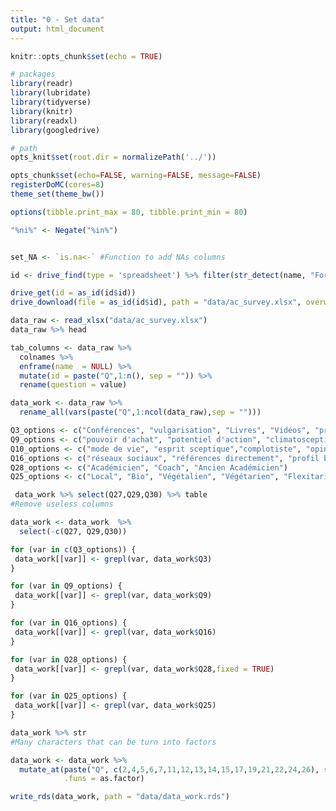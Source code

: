 ```yaml
---
title: "0 - Set data"
output: html_document
---
```


```r
knitr::opts_chunk$set(echo = TRUE)
```

```r
# packages
library(readr)
library(lubridate)
library(tidyverse)
library(knitr)
library(readxl)
library(googledrive)

# path
opts_knit$set(root.dir = normalizePath('../'))

opts_chunk$set(echo=FALSE, warning=FALSE, message=FALSE)
registerDoMC(cores=8)
theme_set(theme_bw())

options(tibble.print_max = 80, tibble.print_min = 80)

"%ni%" <- Negate("%in%")


set_NA <- `is.na<-` #Function to add NAs columns

```



```r
id <- drive_find(type = 'spreadsheet') %>% filter(str_detect(name, "Formulaire")) %>% select(id)

drive_get(id = as_id(id$id))
drive_download(file = as_id(id$id), path = "data/ac_survey.xlsx", overwrite = TRUE)

```

```r

data_raw <- read_xlsx("data/ac_survey.xlsx")
data_raw %>% head
```


```r

tab_columns <- data_raw %>%
  colnames %>%
  enframe(name  = NULL) %>% 
  mutate(id = paste("Q",1:n(), sep = "")) %>% 
  rename(question = value) 

data_work <- data_raw %>% 
  rename_all(vars(paste("Q",1:ncol(data_raw),sep = "")))

```


```r

Q3_options <- c("Conférences", "vulgarisation", "Livres", "Vidéos", "presse", "Publications scientifiques")
Q9_options <- c("pouvoir d'achat", "potentiel d'action", "climatosceptiques", "niveau de vie si cette baisse s'opère pour les autres également", "niveau de vie même si cette baisse ne s'opère pas pour les autres", "démocratique", "hiérarchiser les problèmes", "adaptabilité de l'homme")
Q10_options <- c("mode de vie", "esprit sceptique","complotiste", "opinion", "stupidité", "dogme religieux", "éducation")
Q16_options <- c("réseaux sociaux", "références directement", "profil bas", "l'émotion", "conférence")
Q28_options <- c("Académicien", "Coach", "Ancien Académicien")
Q25_options <- c("Local", "Bio", "Végétalien", "Végétarien", "Flexitarien", "pas trop attention")


```

```r
 data_work %>% select(Q27,Q29,Q30) %>% table
#Remove useless columns

data_work <- data_work  %>% 
  select(-c(Q27, Q29,Q30)) 


```

```r

for (var in c(Q3_options)) {
 data_work[[var]] <- grepl(var, data_work$Q3)
}

for (var in Q9_options) {
 data_work[[var]] <- grepl(var, data_work$Q9)
}

for (var in Q16_options) {
 data_work[[var]] <- grepl(var, data_work$Q16)
}

for (var in Q28_options) {
 data_work[[var]] <- grepl(var, data_work$Q28,fixed = TRUE)
}

for (var in Q25_options) {
 data_work[[var]] <- grepl(var, data_work$Q25)
}


```

```r
data_work %>% str
#Many characters that can be turn into factors
```

```r

data_work <- data_work %>%
  mutate_at(paste("Q", c(2,4,5,6,7,11,12,13,14,15,17,19,21,22,24,26), sep = ""),
            .funs = as.factor) 


```



```r

write_rds(data_work, path = "data/data_work.rds")


```

